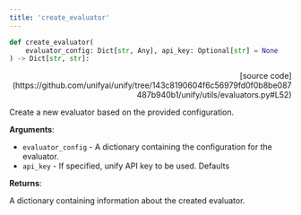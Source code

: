 ```yaml
---
title: 'create_evaluator'
---
```


```python
def create_evaluator(
    evaluator_config: Dict[str, Any], api_key: Optional[str] = None
) -> Dict[str, str]:
```

<p align="right">[source code](https://github.com/unifyai/unify/tree/143c8190604f6c56979fd0f0b8be087487b940b1/unify/utils/evaluators.py#L52)</p>

Create a new evaluator based on the provided configuration.

**Arguments**:

- `evaluator_config` - A dictionary containing the configuration for the evaluator.
- `api_key` - If specified, unify API key to be used. Defaults



**Returns**:

A dictionary containing information about the created evaluator.